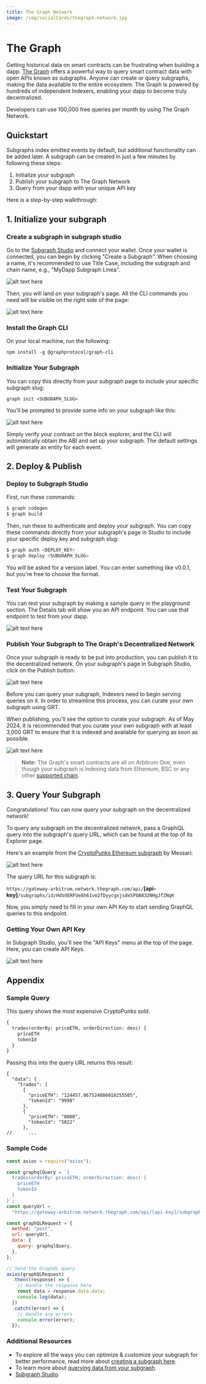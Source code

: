 ```yaml
---
title: The Graph Network
image: /img/socialCards/thegraph-network.jpg
---
```


# The Graph

Getting historical data on smart contracts can be frustrating when building a
dapp. [The Graph](https://thegraph.com/) offers a powerful way to query smart
contract data with open APIs known as subgraphs. Anyone can create or query
subgraphs, making the data available to the entire ecosystem. The Graph is
powered by hundreds of independent Indexers, enabling your dapp to become truly
decentralized.

Developers can use 100,000 free queries per month by using The Graph Network.

## Quickstart

Subgraphs index emitted events by default, but additional functionality can be
added later. A subgraph can be created in just a few minutes by following these
steps:

1. Initialize your subgraph
2. Publish your subgraph to The Graph Network
3. Query from your dapp with your unique API key

Here is a step-by-step walkthrough:

## 1. Initialize your subgraph

### Create a subgraph in subgraph studio

Go to the [Subgraph Studio](https://thegraph.com/studio/) and connect your
wallet. Once your wallet is connected, you can begin by clicking "Create a
Subgraph". When choosing a name, it's recommended to use Title Case, including
the subgraph and chain name, e.g., "MyDapp Subgraph Linea".

<div class="center-container">
  <div class="img-large">
    <img
      src="/img/get_started/tooling/data_indexers/the-graph/create-a-subgraph.png"
      alt="alt text here"
    />
  </div>
</div>

Then, you will land on your subgraph's page. All the CLI commands you need will
be visible on the right side of the page:

<div class="center-container">
  <div class="img-large">
    <img
      src="/img/get_started/tooling/data_indexers/the-graph/cli-commands.png"
      alt="alt text here"
    />
  </div>
</div>

### Install the Graph CLI⁠

On your local machine, run the following:

```
npm install -g @graphprotocol/graph-cli
```

### Initialize Your Subgraph⁠

You can copy this directly from your subgraph page to include your specific
subgraph slug:

```
graph init <SUBGRAPH_SLUG>
```

You'll be prompted to provide some info on your subgraph like this:

<div class="center-container">
  <div class="img-large">
    <img
      src="/img/get_started/tooling/data_indexers/the-graph/cli-example.png"
      alt="alt text here"
    />
  </div>
</div>

Simply verify your contract on the block explorer, and the CLI will
automatically obtain the ABI and set up your subgraph. The default settings will
generate an entity for each event.

## 2. Deploy & Publish

### Deploy to Subgraph Studio

First, run these commands:

```bash
$ graph codegen
$ graph build
```

Then, run these to authenticate and deploy your subgraph. You can copy these
commands directly from your subgraph's page in Studio to include your specific
deploy key and subgraph slug:

```bash
$ graph auth <DEPLOY_KEY>
$ graph deploy <SUBGRAPH_SLUG>
```

You will be asked for a version label. You can enter something like v0.0.1, but
you're free to choose the format.

### Test Your Subgraph

You can test your subgraph by making a sample query in the playground section.
The Details tab will show you an API endpoint. You can use that endpoint to test
from your dapp.

<div class="center-container">
  <div class="img-large">
    <img
      src="/img/get_started/tooling/data_indexers/the-graph/playground.png"
      alt="alt text here"
    />
  </div>
</div>

### Publish Your Subgraph to The Graph's Decentralized Network

Once your subgraph is ready to be put into production, you can publish it to the
decentralized network. On your subgraph's page in Subgraph Studio, click on the
Publish button:

<div class="center-container">
  <div class="img-large">
    <img
      src="/img/get_started/tooling/data_indexers/the-graph/publish-button.png"
      alt="alt text here"
    />
  </div>
</div>

Before you can query your subgraph, Indexers need to begin serving queries on
it. In order to streamline this process, you can curate your own subgraph using
GRT.

When publishing, you'll see the option to curate your subgraph. As of May 2024,
it is recommended that you curate your own subgraph with at least 3,000 GRT to
ensure that it is indexed and available for querying as soon as possible.

<div class="center-container">
  <div class="img-large">
    <img
      src="/img/get_started/tooling/data_indexers/the-graph/publish-screen.png"
      alt="alt text here"
    />
  </div>
</div>

> **Note:** The Graph's smart contracts are all on Arbitrum One, even though
> your subgraph is indexing data from Ethereum, BSC or any other
> [supported chain](https://thegraph.com/docs/en/developing/supported-networks/).

## 3. Query Your Subgraph

Congratulations! You can now query your subgraph on the decentralized network!

To query any subgraph on the decentralized network, pass a GraphQL query into
the subgraph's query URL, which can be found at the top of its Explorer page.

Here's an example from the
[CryptoPunks Ethereum subgraph](https://thegraph.com/explorer/subgraphs/HdVdERFUe8h61vm2fDyycHgxjsde5PbB832NHgJfZNqK)
by Messari:

<div class="center-container">
  <div class="img-large">
    <img
      src="/img/get_started/tooling/data_indexers/the-graph/query-url.png"
      alt="alt text here"
    />
  </div>
</div>

The query URL for this subgraph is:

`https://gateway-arbitrum.network.thegraph.com/api/`**[api-key]**`/subgraphs/id/HdVdERFUe8h61vm2fDyycgxjsde5PbB832NHgJfZNqK`

Now, you simply need to fill in your own API Key to start sending GraphQL
queries to this endpoint.

### Getting Your Own API Key

In Subgraph Studio, you'll see the "API Keys" menu at the top of the page. Here,
you can create API Keys.

<div class="center-container">
  <div class="img-large">
    <img
      src="/img/get_started/tooling/data_indexers/the-graph/api-keys.png"
      alt="alt text here"
    />
  </div>
</div>

## Appendix

### Sample Query

This query shows the most expensive CryptoPunks sold.

```graphql
{
  trades(orderBy: priceETH, orderDirection: desc) {
    priceETH
    tokenId
  }
}
```

Passing this into the query URL returns this result:

```
{
  "data": {
    "trades": [
      {
        "priceETH": "124457.067524886018255505",
        "tokenId": "9998"
      },
      {
        "priceETH": "8000",
        "tokenId": "5822"
      },
//      ...
```

### Sample Code

```jsx
const axios = require("axios");

const graphqlQuery = `{
  trades(orderBy: priceETH, orderDirection: desc) {
    priceETH
    tokenId
  }
}`;
const queryUrl =
  "https://gateway-arbitrum.network.thegraph.com/api/[api-key]/subgraphs/id/HdVdERFUe8h61vm2fDyycHgxjsde5PbB832NHgJfZNqK";

const graphQLRequest = {
  method: "post",
  url: queryUrl,
  data: {
    query: graphqlQuery,
  },
};

// Send the GraphQL query
axios(graphQLRequest)
  .then((response) => {
    // Handle the response here
    const data = response.data.data;
    console.log(data);
  })
  .catch((error) => {
    // Handle any errors
    console.error(error);
  });
```

### Additional Resources

- To explore all the ways you can optimize & customize your subgraph for better
  performance, read more about
  [creating a subgraph here](https://thegraph.com/docs/en/developing/creating-a-subgraph/).
- To learn more about
  [querying data from your subgraph](https://thegraph.com/docs/en/querying/querying-the-graph/).
- [Subgraph Studio](https://thegraph.com/studio/).
